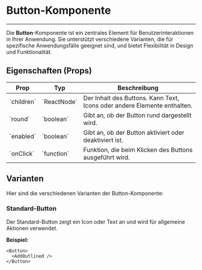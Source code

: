 
<Meta of={ButtonStories} />

# Button-Komponente
---
Die **Button**-Komponente ist ein zentrales Element für Benutzerinteraktionen in Ihrer Anwendung. Sie unterstützt verschiedene Varianten, die für spezifische Anwendungsfälle geeignet sind, und bietet Flexibilität in Design und Funktionalität.


## Eigenschaften (Props)

<table style={{ width: '100%', borderCollapse: 'collapse', marginTop: '16px' }}>
  <thead>
    <tr>
      <th style={{ textAlign: 'left', padding: '8px', borderBottom: '2px solid #ddd' }}>Prop</th>
      <th style={{ textAlign: 'left', padding: '8px', borderBottom: '2px solid #ddd' }}>Typ</th>
      <th style={{ textAlign: 'left', padding: '8px', borderBottom: '2px solid #ddd' }}>Beschreibung</th>
    </tr>
  </thead>
  <tbody>
    <tr>
      <td style={{ padding: '8px', borderBottom: '1px solid #ddd' }}>`children`</td>
      <td style={{ padding: '8px', borderBottom: '1px solid #ddd' }}>`ReactNode`</td>
      <td style={{ padding: '8px', borderBottom: '1px solid #ddd' }}>Der Inhalt des Buttons. Kann Text, Icons oder andere Elemente enthalten.</td>
    </tr>
    <tr>
      <td style={{ padding: '8px', borderBottom: '1px solid #ddd' }}>`round`</td>
      <td style={{ padding: '8px', borderBottom: '1px solid #ddd' }}>`boolean`</td>
      <td style={{ padding: '8px', borderBottom: '1px solid #ddd' }}>Gibt an, ob der Button rund dargestellt wird.</td>
    </tr>
    <tr>
      <td style={{ padding: '8px', borderBottom: '1px solid #ddd' }}>`enabled`</td>
      <td style={{ padding: '8px', borderBottom: '1px solid #ddd' }}>`boolean`</td>
      <td style={{ padding: '8px', borderBottom: '1px solid #ddd' }}>Gibt an, ob der Button aktiviert oder deaktiviert ist.</td>
    </tr>
    <tr>
      <td style={{ padding: '8px', borderBottom: '1px solid #ddd' }}>`onClick`</td>
      <td style={{ padding: '8px', borderBottom: '1px solid #ddd' }}>`function`</td>
      <td style={{ padding: '8px', borderBottom: '1px solid #ddd' }}>Funktion, die beim Klicken des Buttons ausgeführt wird.</td>
    </tr>
  </tbody>
</table>

## Varianten

Hier sind die verschiedenen Varianten der Button-Komponente:

### Standard-Button
Der Standard-Button zeigt ein Icon oder Text an und wird für allgemeine Aktionen verwendet.

<Canvas of={ButtonStories._Button} />

**Beispiel:**
```tsx
<Button>
  <AddOutlined />
</Button>
